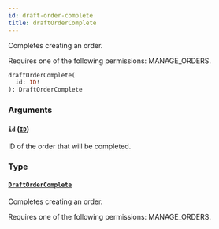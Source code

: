 ```yaml
---
id: draft-order-complete
title: draftOrderComplete
---
```


Completes creating an order.

Requires one of the following permissions: MANAGE_ORDERS.

```graphql
draftOrderComplete(
  id: ID!
): DraftOrderComplete
```

### Arguments

#### `id` ([`ID`](../../../developer/api-reference/scalars/id))

ID of the order that will be completed.

### Type

#### [`DraftOrderComplete`](../../../developer/api-reference/objects/draft-order-complete)

Completes creating an order.

Requires one of the following permissions: MANAGE_ORDERS.
